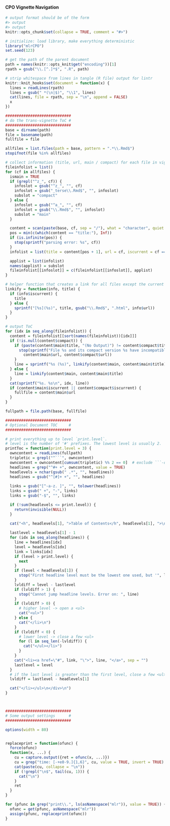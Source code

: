 
#### CPO Vignette Navigation

```r

# output format should be of the form
#> output
#> output
knitr::opts_chunk$set(collapse = TRUE, comment = "#>")

# initialize: load library, make everything deterministic
library("mlrCPO")
set.seed(123)

# get the path of the parent document
path = names(knitr::opts_knit$get("encoding"))[1]
rpath = gsub("\\.[^.]*$", ".R", path)

# strip whitespace from lines in tangle (R file) output for lintr
knitr::knit_hooks$set(document = function(x) {
  lines = readLines(rpath)
  lines = gsub(" *(\n|$)", "\\1", lines)
  cat(lines, file = rpath, sep = "\n", append = FALSE)
  x
})

#############################
# do the trans-vignette ToC #
#############################
base = dirname(path)
file = basename(path)
fullfile = file

allfiles = list.files(path = base, pattern = ".*\\.Rmd$")
stopifnot(file %in% allfiles)

# collect information (title, url, main / compact) for each file in vignette dir
fileinfolist = list()
for (cf in allfiles) {
  ismain = TRUE
  if (grepl("^z_", cf)) {
    infoslot = gsub("^z_", "", cf)
    infoslot = gsub("_terse\\.Rmd$", "", infoslot)
    subslot = "compact"
  } else {
    infoslot = gsub("^a_", "", cf)
    infoslot = gsub("\\.Rmd$", "", infoslot)
    subslot = "main"
  }

  content = scan(paste(base, cf, sep = "/"), what = "character", quiet = TRUE)
  pos = min(c(which(content == "title:"), Inf))
  if (is.infinite(pos)) {
    stop(sprintf("parsing error: %s", cf))
  }
  infolist = list(title = content[pos + 1], url = cf, iscurrent = cf == file)

  applist = list(infolist)
  names(applist) = subslot
  fileinfolist[[infoslot]] = c(fileinfolist[[infoslot]], applist)
}

# helper function that creates a link for all files except the current one
linkify = function(info, title) {
  if (info$iscurrent) {
    title
  } else {
    sprintf("[%s](%s)", title, gsub("\\.Rmd$", ".html", info$url))
  }
}

# output ToC
for (idx in seq_along(fileinfolist)) {
  content = fileinfolist[[sort(names(fileinfolist))[idx]]]
  if (!is.null(content$compact)) {
    if (paste(content$main$title, "(No Output)") != content$compact$title) {
      stop(sprintf("File %s and its compact version %s have incompatible titles\nThe compact version must be paste(main_title, \"(No Output)\")",
        content$main$url, content$compact$url))
    }
    line = sprintf("%s (%s)", linkify(content$main, content$main$title), linkify(content$compact, "compact version"))
  } else {
    line = linkify(content$main, content$main$title)
  }
  cat(sprintf("%s. %s\n", idx, line))
  if (content$main$iscurrent || content$compact$iscurrent) {
    fullfile = content$main$url
  }
}

fullpath = file.path(base, fullfile)

#############################
# Optional Document TOC     #
#############################

# print everything up to level `print.level`.
# level is the number of '#' prefixes. The lowest level is usually 2.
printToc = function(print.level = 3) {
  owncontent = readLines(fullpath)
  tripletic = grepl("^```", owncontent)
  owncontent = owncontent[cumsum(tripletic) %% 2 == 0]  # exclude ```-delimited code
  headlines = grep("^#+ +", owncontent, value = TRUE)
  headlevels = nchar(gsub(" .*", "", headlines))
  headlines = gsub("^[#]+ +", "", headlines)
  
  links = gsub("[^-a-z. ]", "", tolower(headlines))
  links = gsub(" +", "-", links)
  links = gsub("-$", "", links)

  if (!sum(headlevels <= print.level)) {
    return(invisible(NULL))
  }
  
  cat("<h", headlevels[1], ">Table of Contents</h", headlevels[1], ">\n<div id=\"TOC\">\n", sep = "")

  lastlevel = headlevels[1] - 1
  for (idx in seq_along(headlines)) {
    line = headlines[idx]
    level = headlevels[idx]
    link = links[idx]
    if (level > print.level) {
      next
    }
    if (level < headlevels[1]) {
      stop("First headline level must be the lowest one used, but '", line, "' is lower.")
    }
    lvldiff = level - lastlevel
    if (lvldiff > 1) {
      stop("Cannot jump headline levels. Error on: ", line)
    }
    if (lvldiff > 0) {
      # higher level -> open a <ul>
      cat("<ul>")
    } else {
      cat("</li>\n")
    }
    if (lvldiff < 0) {
      # lower level -> close a few <ul>
      for (l in seq_len(-lvldiff)) {
        cat("</ul></li>")
      }
    }
    cat("<li><a href=\"#", link, "\">", line, "</a>", sep = "")
    lastlevel = level
  }
  # if the last level is greater than the first level, close a few <ul>
  lvldiff = lastlevel - headlevels[1]

  cat("</li></ul>\n</div>\n")
}



#############################
# Some output settings      #
#############################

options(width = 80)


replaceprint = function(ofunc) {
  force(ofunc)
  function(x, ...) {
    cu = capture.output({ret = ofunc(x, ...)})
    cu = grep("time: [-+e0-9.]{1,6}", cu, value = TRUE, invert = TRUE)
    cat(paste(cu, collapse = "\n"))
    if (!grepl("\n$", tail(cu, 1))) {
      cat("\n")
    }
    ret
  }
}

for (pfunc in grep("print\\.", ls(asNamespace("mlr")), value = TRUE)) {
  ofunc = get(pfunc, asNamespace("mlr"))
  assign(pfunc, replaceprint(ofunc))
}


```

